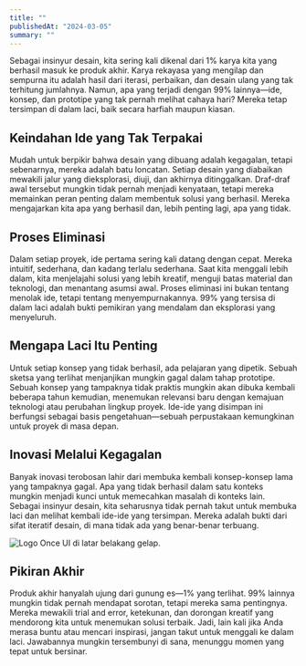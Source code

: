 ```yaml
---
title: ""
publishedAt: "2024-03-05"
summary: ""
---
```


Sebagai insinyur desain, kita sering kali dikenal dari 1% karya kita yang berhasil masuk ke produk akhir. Karya rekayasa yang mengilap dan sempurna itu adalah hasil dari iterasi, perbaikan, dan desain ulang yang tak terhitung jumlahnya. Namun, apa yang terjadi dengan 99% lainnya—ide, konsep, dan prototipe yang tak pernah melihat cahaya hari? Mereka tetap tersimpan di dalam laci, baik secara harfiah maupun kiasan.

## Keindahan Ide yang Tak Terpakai

Mudah untuk berpikir bahwa desain yang dibuang adalah kegagalan, tetapi sebenarnya, mereka adalah batu loncatan. Setiap desain yang diabaikan mewakili jalur yang dieksplorasi, diuji, dan akhirnya ditinggalkan. Draf-draf awal tersebut mungkin tidak pernah menjadi kenyataan, tetapi mereka memainkan peran penting dalam membentuk solusi yang berhasil. Mereka mengajarkan kita apa yang berhasil dan, lebih penting lagi, apa yang tidak.

## Proses Eliminasi

Dalam setiap proyek, ide pertama sering kali datang dengan cepat. Mereka intuitif, sederhana, dan kadang terlalu sederhana. Saat kita menggali lebih dalam, kita menjelajahi solusi yang lebih kreatif, menguji batas material dan teknologi, dan menantang asumsi awal. Proses eliminasi ini bukan tentang menolak ide, tetapi tentang menyempurnakannya. 99% yang tersisa di dalam laci adalah bukti pemikiran yang mendalam dan eksplorasi yang menyeluruh.

## Mengapa Laci Itu Penting

Untuk setiap konsep yang tidak berhasil, ada pelajaran yang dipetik. Sebuah sketsa yang terlihat menjanjikan mungkin gagal dalam tahap prototipe. Sebuah konsep yang tampaknya tidak praktis mungkin akan dibuka kembali beberapa tahun kemudian, menemukan relevansi baru dengan kemajuan teknologi atau perubahan lingkup proyek. Ide-ide yang disimpan ini berfungsi sebagai basis pengetahuan—sebuah perpustakaan kemungkinan untuk proyek di masa depan.

## Inovasi Melalui Kegagalan

Banyak inovasi terobosan lahir dari membuka kembali konsep-konsep lama yang tampaknya gagal. Apa yang tidak berhasil dalam satu konteks mungkin menjadi kunci untuk memecahkan masalah di konteks lain. Sebagai insinyur desain, kita seharusnya tidak pernah takut untuk membuka laci dan melihat kembali ide-ide yang tersimpan. Mereka adalah bukti dari sifat iteratif desain, di mana tidak ada yang benar-benar terbuang.

![Logo Once UI di latar belakang gelap.](/images/projects/project-01/cover-01.jpg)

## Pikiran Akhir

Produk akhir hanyalah ujung dari gunung es—1% yang terlihat. 99% lainnya mungkin tidak pernah mendapat sorotan, tetapi mereka sama pentingnya. Mereka mewakili trial and error, ketekunan, dan dorongan kreatif yang mendorong kita untuk menemukan solusi terbaik. Jadi, lain kali jika Anda merasa buntu atau mencari inspirasi, jangan takut untuk menggali ke dalam laci. Jawabannya mungkin tersembunyi di sana, menunggu momen yang tepat untuk bersinar.